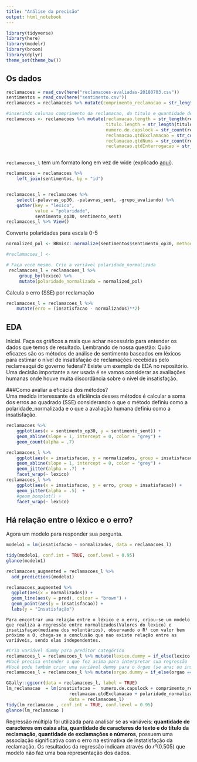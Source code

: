 ```yaml
---
title: "Análise da precisão"
output: html_notebook
---
```


```r
library(tidyverse)
library(here)
library(modelr)
library(broom)
library(dplyr)
theme_set(theme_bw())
```

## Os dados

```r
reclamacoes = read_csv(here("reclamacoes-avaliadas-20180703.csv"))
sentimentos = read_csv(here("sentimento.csv"))
reclamacoes = reclamacoes %>% mutate(comprimento_reclamacao = str_length(reclamacao))
```

```r

#inserindo colunas comprimento da reclamacao, do titulo e quantidade de exclamações
reclamacoes <- reclamacoes %>% mutate(reclamacao.length = str_length(reclamacao),
                                      titulo.length = str_length(titulo),
                                      numero.de.capslock = str_count(reclamacao,"[A-Z]"),
                                      reclamacao.qtdExclamacao = str_count(reclamacao, "[!]"),
                                      reclamacao.qtdNums = str_count(reclamacao,"[0-9]+"),
                                      reclamacao.qtdInterrogacao = str_count(reclamacao,"[?]"))



```

`reclamacoes_l` tem um formato long em vez de wide (explicado [aqui](https://sejdemyr.github.io/r-tutorials/basics/wide-and-long/)).



```r
reclamacoes = reclamacoes %>% 
    left_join(sentimentos, by = "id")


reclamacoes_l = reclamacoes %>%  
    select(-palavras_op30, -palavras_sent, -grupo_avaliando) %>% 
    gather(key = "lexico", 
           value = "polaridade", 
           sentimento_op30, sentimento_sent)
reclamacoes_l %>% View()
```

Converte polaridades para escala 0-5

```r

normalized_pol <- BBmisc::normalize(sentimentos$sentimento_op30, method= 'range', range = c(5,1))

#reclamacoes_l <-

# Faça você mesmo. Crie a variável polaridade_normalizada
 reclamacoes_l = reclamacoes_l %>% 
     group_by(lexico) %>% 
     mutate(polaridade_normalizada = normalized_pol)
```

Calcula o erro (SSE) por reclamação

```r
reclamacoes_l = reclamacoes_l %>% 
    mutate(erro = (insatisfacao - normalizados)**2)
```


## EDA

Inicial. Faça os gráficos a mais que achar necessário para entender os dados que temos de resultado. Lembrando de nossa questão: Quão eficazes são os métodos de análise de sentimento baseados em léxicos para estimar o nível de insatisfação de reclamações recebidas pelo reclameaqui do governo federal? Existe um exemplo de EDA no repositório. Uma decisão importante a ser usada é se vamos considerar as avaliações humanas onde houve muita discordância sobre o nível de insatisfação.

###Como avaliar a eficácia dos métodos?  
Uma medida interessante da eficiência desses métodos é calcular a soma dos erros ao quadrado (SSE) considerando o que o método definiu como a polaridade_normalizada e o que a avaliação humana definiu como a insatisfação.

```r
reclamacoes %>% 
    ggplot(aes(x = sentimento_op30, y = sentimento_sent)) + 
    geom_abline(slope = 1, intercept = 0, color = "grey") + 
    geom_count(alpha = .7) 
```

```r
reclamacoes_l %>% 
    ggplot(aes(x = insatisfacao, y = normalizados, group = insatisfacao)) + 
    geom_abline(slope = 1, intercept = 0, color = "grey") + 
    geom_jitter(alpha = .7)  + 
    facet_wrap(~ lexico)
reclamacoes_l %>% 
    ggplot(aes(x = insatisfacao, y = erro, group = insatisfacao)) + 
    geom_jitter(alpha = .5)  +
    #geom_boxplot() + 
    facet_wrap(~ lexico)
```


## Há relação entre o léxico e o erro?
Agora um modelo para responder sua pergunta.
```r
modelo1 = lm(insatisfacao ~ normalizados, data = reclamacoes_l)

tidy(modelo1, conf.int = TRUE, conf.level = 0.95)
glance(modelo1)
```

```r
reclamacoes_augmented = reclamacoes_l %>% 
  add_predictions(modelo1) 

reclamacoes_augmented %>% 
  ggplot(aes(x = normalizados)) + 
  geom_line(aes(y = pred), colour = "brown") + 
  geom_point(aes(y = insatisfacao)) + 
  labs(y = "Insatisfação")

```
    Para encontrar uma relação entre o léxico e o erro, criou-se um modelo que realiza a regressão entre normalizados(Valores do lexico) e insatisfaçao(mediana dos voluntários), observando o R² com valor bem próximo a 0, chega-se a conclusão que nao existe relação entre as variáveis, sendo elas independentes.



```r
#Cria variável dummy para preditor categórico
reclamacoes_l = reclamacoes_l %>% mutate(lexico.dummy = if_else(lexico == "sentimento_sent", 1, 0))
#Você precisa entender o que fez acima para interpretar sua regressão
#Você pode também criar uma variável dummy para o órgao (se anac ou inss)
reclamacoes_l = reclamacoes_l %>% mutate(orgao.dummy = if_else(orgao == "inss-ministerio-da-previdencia-social", 1, 0))

GGally::ggcorr(data = reclamacoes_l, label = TRUE)
lm_reclamacao  = lm(insatisfacao ~  numero.de.capslock + comprimento_reclamacao + titulo.length + erro +
                        reclamacao.qtdExclamacao + polaridade_normalizada + reclamacao.qtdNums,
                        data = reclamacoes_l)
tidy(lm_reclamacao , conf.int = TRUE, conf.level = 0.95)
glance(lm_reclamacao )
```

Regressão múltipla foi utilizada para analisar se as variáveis: **quantidade de caracteres em caixa alta, quantidade de caracteres do texto e do título da reclamação, quantidade de exclamações e números**, possuem uma associação significativa com o erro na estimativa de instatisfação da reclamação. Os resultados da regressão indicam através do *r²*(0.505) que modelo não faz uma boa representação dos dados.